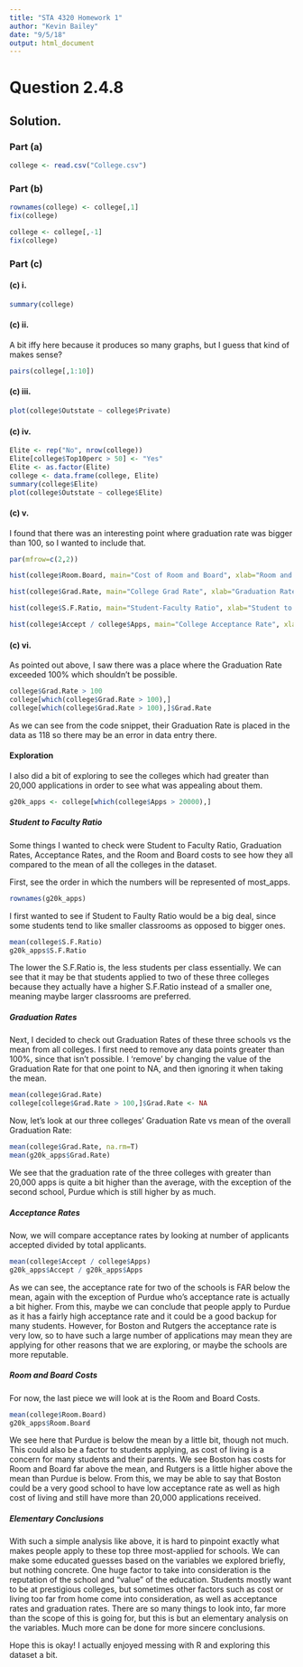---
title: "STA 4320 Homework 1"
author: "Kevin Bailey"
date: "9/5/18"
output: html_document
---

# Question 2.4.8


## Solution.

### Part (a)

```{r}
college <- read.csv("College.csv")
```

### Part (b)
```{r}
rownames(college) <- college[,1]
fix(college)

college <- college[,-1]
fix(college)
```

### Part (c)
#### (c) i.
```{r}
summary(college)
```

#### (c) ii.
A bit iffy here because it produces so many graphs, but I guess that kind of makes sense? 

```{r}
pairs(college[,1:10])
```

#### (c) iii.
```{r}
plot(college$Outstate ~ college$Private)
```

#### (c) iv.
```{r}
Elite <- rep("No", nrow(college))
Elite[college$Top10perc > 50] <- "Yes"
Elite <- as.factor(Elite)
college <- data.frame(college, Elite)
summary(college$Elite)
plot(college$Outstate ~ college$Elite)
```

#### (c) v.
I found that there was an interesting point where graduation rate was bigger than 100, so I wanted to include that.

```{r}
par(mfrow=c(2,2))

hist(college$Room.Board, main="Cost of Room and Board", xlab="Room and Board")

hist(college$Grad.Rate, main="College Grad Rate", xlab="Graduation Rate")

hist(college$S.F.Ratio, main="Student-Faculty Ratio", xlab="Student to Faculty Ratio")

hist(college$Accept / college$Apps, main="College Acceptance Rate", xlab="Acceptance Rate")
```

#### (c) vi.
As pointed out above, I saw there was a place where the Graduation Rate exceeded 100% which shouldn't be possible.

```{r}
college$Grad.Rate > 100
college[which(college$Grad.Rate > 100),]
college[which(college$Grad.Rate > 100),]$Grad.Rate
```

As we can see from the code snippet, their Graduation Rate is placed in the data as 118 so there may be an error in data entry there.

#### **Exploration**

I also did a bit of exploring to see the colleges which had greater than 20,000 applications in order to see what was appealing about them.

```{r}
g20k_apps <- college[which(college$Apps > 20000),]
```

##### **Student to Faculty Ratio**

Some things I wanted to check were Student to Faculty Ratio, Graduation Rates, Acceptance Rates, and the Room and Board costs to see how they all compared to the mean of all the colleges in the dataset. 

First, see the order in which the numbers will be represented of most_apps. 

```{r}
rownames(g20k_apps)
```

I first wanted to see if Student to Faulty Ratio would be a big deal, since some students tend to like smaller classrooms as opposed to bigger ones.

```{r}
mean(college$S.F.Ratio)
g20k_apps$S.F.Ratio
```

The lower the S.F.Ratio is, the less students per class essentially. We can see that it may be that students applied to two of these three colleges because they actually have a higher S.F.Ratio instead of a smaller one, meaning maybe larger classrooms are preferred.

##### **Graduation Rates**

Next, I decided to check out Graduation Rates of these three schools vs the mean from all colleges. I first need to remove any data points greater than 100%, since that isn't possible. I 'remove' by changing the value of the Graduation Rate for that one point to NA, and then ignoring it when taking the mean.

```{r}
mean(college$Grad.Rate)
college[college$Grad.Rate > 100,]$Grad.Rate <- NA
```

Now, let's look at our three colleges' Graduation Rate vs mean of the overall Graduation Rate:

```{r}
mean(college$Grad.Rate, na.rm=T)
mean(g20k_apps$Grad.Rate)
```

We see that the graduation rate of the three colleges with greater than 20,000 apps is quite a bit higher than the average, with the exception of the second school, Purdue which is still higher by as much. 

##### **Acceptance Rates**

Now, we will compare acceptance rates by looking at number of applicants accepted divided by total applicants. 

```{r}
mean(college$Accept / college$Apps)
g20k_apps$Accept / g20k_apps$Apps
```

As we can see, the acceptance rate for two of the schools is FAR below the mean, again with the exception of Purdue who's acceptance rate is actually a bit higher. From this, maybe we can conclude that people apply to Purdue as it has a fairly high acceptance rate and it could be a good backup for many students. However, for Boston and Rutgers the acceptance rate is very low, so to have such a large number of applications may mean they are applying for other reasons that we are exploring, or maybe the schools are more reputable.

##### **Room and Board Costs**

For now, the last piece we will look at is the Room and Board Costs. 

```{r}
mean(college$Room.Board)
g20k_apps$Room.Board
```

We see here that Purdue is below the mean by a little bit, though not much. This could also be a factor to students applying, as cost of living is a concern for many students and their parents. We see Boston has costs for Room and Board far above the mean, and Rutgers is a little higher above the mean than Purdue is below. From this, we may be able to say that Boston could be a very good school to have low acceptance rate as well as high cost of living and still have more than 20,000 applications received. 

##### **Elementary Conclusions**

With such a simple analysis like above, it is hard to pinpoint exactly what makes people apply to these top three most-applied for schools. We can make some educated guesses based on the variables we explored briefly, but nothing concrete. One huge factor to take into consideration is the reputation of the school and "value" of the education. Students mostly want to be at prestigious colleges, but sometimes other factors such as cost or living too far from home come into consideration, as well as acceptance rates and graduation rates. There are so many things to look into, far more than the scope of this is going for, but this is but an elementary analysis on the variables. Much more can be done for more sincere conclusions.

Hope this is okay! I actually enjoyed messing with R and exploring this dataset a bit.